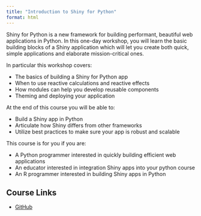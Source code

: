 ```yaml
---
title: "Introduction to Shiny for Python"
format: html
---
```


Shiny for Python is a new framework for building performant, beautiful web applications in Python. In this one-day workshop, you will learn the basic building blocks of a Shiny application which will let you create both quick, simple applications and elaborate mission-critical ones.

In particular this workshop covers:

* The basics of building a Shiny for Python app
* When to use reactive calculations and reactive effects
* How modules can help you develop reusable components
* Theming and deploying your application

At the end of this course you will be able to:

* Build a Shiny app in Python
* Articulate how Shiny differs from other frameworks
* Utilize best practices to make sure your app is robust and scalable

This course is for you if you are:

* A Python programmer interested in quickly building efficient web applications
* An educator interested in integration Shiny apps into your python course
* An R programmer interested in building Shiny apps in Python

## Course Links
* [GitHub](https://posit-conf-2024.github.io/intro-to-shiny-for-python/)